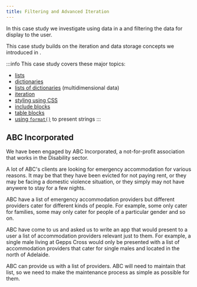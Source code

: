 ```yaml
---
title: Filtering and Advanced Iteration
---
```


In this case study we investigate using data in a <DisplayGlossaryItem item='datablock' /> and filtering the data
for display to the user.

This case study builds on the iteration and data storage concepts we introduced in <DisplayChapter chapter='chapter_05' />.

:::info
This case study covers these major topics:
- [lists](/docs/textbook/chapter_05/00-20)
- [dictionaries](/docs/textbook/chapter_05/00-40)
- [lists of dictionaries](/docs/textbook/chapter_05/00-50#multidimensional-data) (multidimensional data)
- [iteration](/docs/textbook/chapter_05/00-30)
- [styling using CSS](/docs/textbook/chapter_07/)
- [include blocks](/docs/recipes/structuring_code)
- [table blocks](/docs/recipes/table_blocks)
- [using `format()`](/docs/textbook/chapter_03/00-20#using-format) to present strings
:::

## ABC Incorporated

We have been engaged by ABC Incorporated, a not-for-profit association that works in the 
Disability sector.

A lot of ABC's clients are looking for emergency accommodation for various reasons.  It may be
that they have been evicted for not paying rent, or they may be facing a domestic violence
situation, or they simply may not have anywere to stay for a few nights.

ABC have a list of emergency accommodation providers but different providers cater for different
kinds of people.  For example, some only cater for families, some may only cater for people
of a particular gender and so on.

ABC have come to us and asked us to write an app that would present to a user
a list of accommodation providers relevant just to them.  For example, a single
male living at Gepps Cross would only be presented with a list of accommodation providers
that cater for single males and located in the north of Adelaide.

ABC can provide us with a list of providers.  ABC will need to maintain that list, so
we need to make the maintenance process as simple as possible for them.

<DocCardList />